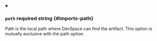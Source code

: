
<details className="config-field" data-expandable="false" open>
<summary>

### `path` <span class="config-field-required" data-required="false">required</span> <span class="config-field-type">string</span> <span class="config-field-default"></span> <span class="config-field-enum"></span> {#imports-path}

Path is the local path where DevSpace can find the artifact.
This option is mutually exclusive with the path option.

</summary>



</details>
